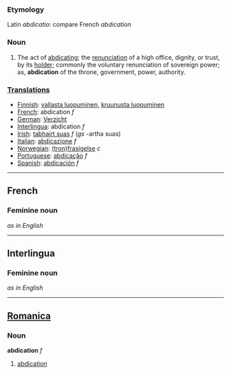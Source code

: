 ===Etymology===
Latin ''abdicatio'': compare French ''abdication''
===Noun===
#The act of [[abdicating]]; the [[renunciation]] of a high office, dignity, or trust, by its [[holder]]; commonly the voluntary renunciation of sovereign power; as, '''abdication''' of the throne, government, power, authority.

===[[Translations]]===
*[[Finnish]]: [[vallasta luopuminen]], [[kruunusta luopuminen]]
*[[French]]: abdication ''f''
*[[German]]: [[Verzicht]]
*[[Interlingua]]: abdication ''f''
*[[Irish]]: [[tabhairt suas]] ''f'' (''gs'' -artha suas)
*[[Italian]]: [[abdicazione]] ''f''
*[[Norwegian]]: [[(tron)frasigelse]] ''c''
*[[Portuguese]]: [[abdicação]] ''f''
*[[Spanish]]: [[abdicación]] ''f''
----
==French==
===Feminine noun===
''as in English''
----
==Interlingua==
===Feminine noun===
''as in English''
----

==[[Romanica]]==
===Noun===
<b>abdication</b> ''f''
#[[abdication]]